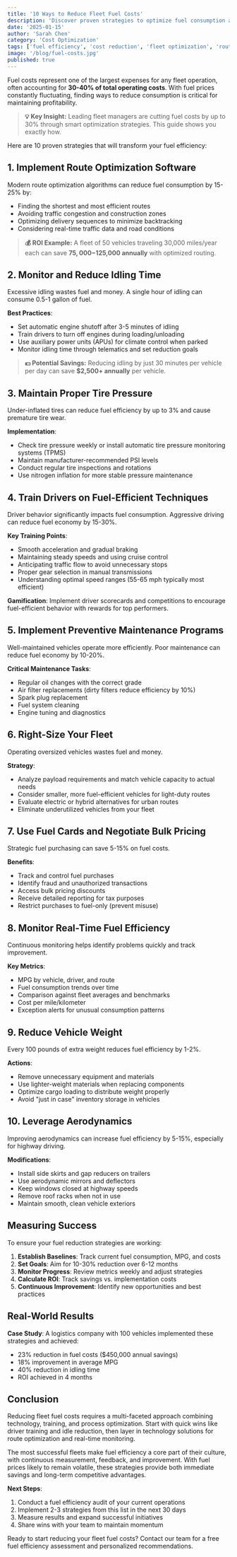 ```yaml
---
title: '10 Ways to Reduce Fleet Fuel Costs'
description: 'Discover proven strategies to optimize fuel consumption and reduce operating costs for your fleet.'
date: '2025-01-15'
author: 'Sarah Chen'
category: 'Cost Optimization'
tags: ['fuel efficiency', 'cost reduction', 'fleet optimization', 'route planning']
image: '/blog/fuel-costs.jpg'
published: true
---
```


Fuel costs represent one of the largest expenses for any fleet operation, often accounting for **30-40% of total operating costs**. With fuel prices constantly fluctuating, finding ways to reduce consumption is critical for maintaining profitability.

> **💡 Key Insight:** Leading fleet managers are cutting fuel costs by up to 30% through smart optimization strategies. This guide shows you exactly how.

Here are 10 proven strategies that will transform your fuel efficiency:

## 1. Implement Route Optimization Software

Modern route optimization algorithms can reduce fuel consumption by 15-25% by:

- Finding the shortest and most efficient routes
- Avoiding traffic congestion and construction zones
- Optimizing delivery sequences to minimize backtracking
- Considering real-time traffic data and road conditions

> **💰 ROI Example:** A fleet of 50 vehicles traveling 30,000 miles/year each can save **$75,000-$125,000 annually** with optimized routing.

## 2. Monitor and Reduce Idling Time

Excessive idling wastes fuel and money. A single hour of idling can consume 0.5-1 gallon of fuel.

**Best Practices**:
- Set automatic engine shutoff after 3-5 minutes of idling
- Train drivers to turn off engines during loading/unloading
- Use auxiliary power units (APUs) for climate control when parked
- Monitor idling time through telematics and set reduction goals

> **💵 Potential Savings:** Reducing idling by just 30 minutes per vehicle per day can save **$2,500+ annually** per vehicle.

## 3. Maintain Proper Tire Pressure

Under-inflated tires can reduce fuel efficiency by up to 3% and cause premature tire wear.

**Implementation**:
- Check tire pressure weekly or install automatic tire pressure monitoring systems (TPMS)
- Maintain manufacturer-recommended PSI levels
- Conduct regular tire inspections and rotations
- Use nitrogen inflation for more stable pressure maintenance

## 4. Train Drivers on Fuel-Efficient Techniques

Driver behavior significantly impacts fuel consumption. Aggressive driving can reduce fuel economy by 15-30%.

**Key Training Points**:
- Smooth acceleration and gradual braking
- Maintaining steady speeds and using cruise control
- Anticipating traffic flow to avoid unnecessary stops
- Proper gear selection in manual transmissions
- Understanding optimal speed ranges (55-65 mph typically most efficient)

**Gamification**: Implement driver scorecards and competitions to encourage fuel-efficient behavior with rewards for top performers.

## 5. Implement Preventive Maintenance Programs

Well-maintained vehicles operate more efficiently. Poor maintenance can reduce fuel economy by 10-20%.

**Critical Maintenance Tasks**:
- Regular oil changes with the correct grade
- Air filter replacements (dirty filters reduce efficiency by 10%)
- Spark plug replacement
- Fuel system cleaning
- Engine tuning and diagnostics

## 6. Right-Size Your Fleet

Operating oversized vehicles wastes fuel and money.

**Strategy**:
- Analyze payload requirements and match vehicle capacity to actual needs
- Consider smaller, more fuel-efficient vehicles for light-duty routes
- Evaluate electric or hybrid alternatives for urban routes
- Eliminate underutilized vehicles from your fleet

## 7. Use Fuel Cards and Negotiate Bulk Pricing

Strategic fuel purchasing can save 5-15% on fuel costs.

**Benefits**:
- Track and control fuel purchases
- Identify fraud and unauthorized transactions
- Access bulk pricing discounts
- Receive detailed reporting for tax purposes
- Restrict purchases to fuel-only (prevent misuse)

## 8. Monitor Real-Time Fuel Efficiency

Continuous monitoring helps identify problems quickly and track improvement.

**Key Metrics**:
- MPG by vehicle, driver, and route
- Fuel consumption trends over time
- Comparison against fleet averages and benchmarks
- Cost per mile/kilometer
- Exception alerts for unusual consumption patterns

## 9. Reduce Vehicle Weight

Every 100 pounds of extra weight reduces fuel efficiency by 1-2%.

**Actions**:
- Remove unnecessary equipment and materials
- Use lighter-weight materials when replacing components
- Optimize cargo loading to distribute weight properly
- Avoid "just in case" inventory storage in vehicles

## 10. Leverage Aerodynamics

Improving aerodynamics can increase fuel efficiency by 5-15%, especially for highway driving.

**Modifications**:
- Install side skirts and gap reducers on trailers
- Use aerodynamic mirrors and deflectors
- Keep windows closed at highway speeds
- Remove roof racks when not in use
- Maintain smooth, clean vehicle exteriors

## Measuring Success

To ensure your fuel reduction strategies are working:

1. **Establish Baselines**: Track current fuel consumption, MPG, and costs
2. **Set Goals**: Aim for 10-30% reduction over 6-12 months
3. **Monitor Progress**: Review metrics weekly and adjust strategies
4. **Calculate ROI**: Track savings vs. implementation costs
5. **Continuous Improvement**: Identify new opportunities and best practices

## Real-World Results

**Case Study**: A logistics company with 100 vehicles implemented these strategies and achieved:
- 23% reduction in fuel costs ($450,000 annual savings)
- 18% improvement in average MPG
- 40% reduction in idling time
- ROI achieved in 4 months

## Conclusion

Reducing fleet fuel costs requires a multi-faceted approach combining technology, training, and process optimization. Start with quick wins like driver training and idle reduction, then layer in technology solutions for route optimization and real-time monitoring.

The most successful fleets make fuel efficiency a core part of their culture, with continuous measurement, feedback, and improvement. With fuel prices likely to remain volatile, these strategies provide both immediate savings and long-term competitive advantages.

**Next Steps**:
1. Conduct a fuel efficiency audit of your current operations
2. Implement 2-3 strategies from this list in the next 30 days
3. Measure results and expand successful initiatives
4. Share wins with your team to maintain momentum

Ready to start reducing your fleet fuel costs? Contact our team for a free fuel efficiency assessment and personalized recommendations.
